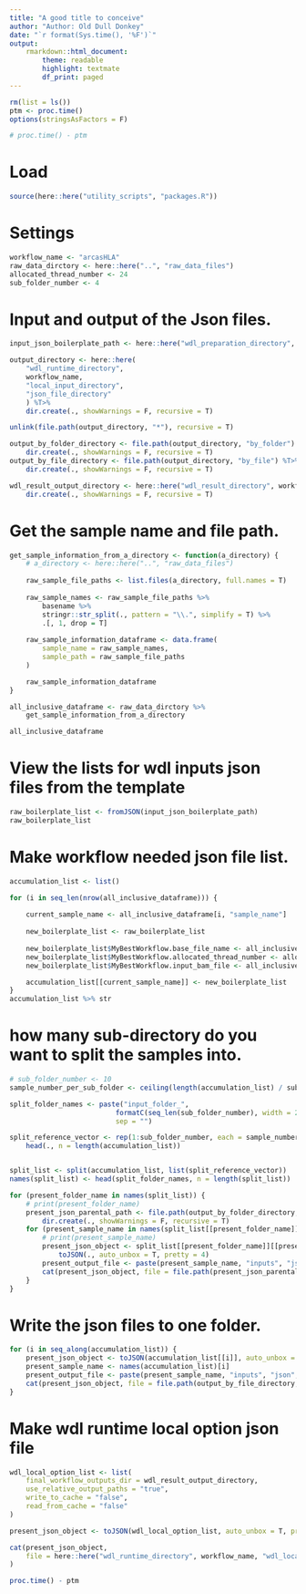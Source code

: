 ```yaml
---
title: "A good title to conceive"
author: "Author: Old Dull Donkey"
date: "`r format(Sys.time(), '%F')`"
output:
    rmarkdown::html_document:
        theme: readable
        highlight: textmate
        df_print: paged
---
```


```r
rm(list = ls())
ptm <- proc.time()
options(stringsAsFactors = F)

# proc.time() - ptm
```

# Load 

```r
source(here::here("utility_scripts", "packages.R"))
```

# Settings

```r
workflow_name <- "arcasHLA"
raw_data_dirctory <- here::here("..", "raw_data_files")
allocated_thread_number <- 24
sub_folder_number <- 4
```

# Input and output of the Json files.

```r
input_json_boilerplate_path <- here::here("wdl_preparation_directory", workflow_name, "local_inputs_template.json")

output_directory <- here::here(
    "wdl_runtime_directory",
    workflow_name,
    "local_input_directory",
    "json_file_directory"
    ) %T>%
    dir.create(., showWarnings = F, recursive = T)

unlink(file.path(output_directory, "*"), recursive = T)

output_by_folder_directory <- file.path(output_directory, "by_folder") %T>%
    dir.create(., showWarnings = F, recursive = T)
output_by_file_directory <- file.path(output_directory, "by_file") %T>%
    dir.create(., showWarnings = F, recursive = T)

wdl_result_output_directory <- here::here("wdl_result_directory", workflow_name)  %T>%
    dir.create(., showWarnings = F, recursive = T)
```

# Get the sample name and file path.

```r
get_sample_information_from_a_directory <- function(a_directory) {
    # a_directory <- here::here("..", "raw_data_files")
    
    raw_sample_file_paths <- list.files(a_directory, full.names = T)
    
    raw_sample_names <- raw_sample_file_paths %>%
        basename %>%
        stringr::str_split(., pattern = "\\.", simplify = T) %>%
        .[, 1, drop = T]
    
    raw_sample_information_dataframe <- data.frame(
        sample_name = raw_sample_names,
        sample_path = raw_sample_file_paths
    )

    raw_sample_information_dataframe
}

all_inclusive_dataframe <- raw_data_dirctory %>%
    get_sample_information_from_a_directory

all_inclusive_dataframe
```

# View the lists for wdl inputs json files from the template

```r
raw_boilerplate_list <- fromJSON(input_json_boilerplate_path)
raw_boilerplate_list
```

# Make workflow needed json file list.

```r
accumulation_list <- list()

for (i in seq_len(nrow(all_inclusive_dataframe))) {
    
    current_sample_name <- all_inclusive_dataframe[i, "sample_name"]
    
    new_boilerplate_list <- raw_boilerplate_list
    
    new_boilerplate_list$MyBestWorkflow.base_file_name <- all_inclusive_dataframe[i, "sample_name"]
    new_boilerplate_list$MyBestWorkflow.allocated_thread_number <- allocated_thread_number
    new_boilerplate_list$MyBestWorkflow.input_bam_file <- all_inclusive_dataframe[i, "sample_path"]

    accumulation_list[[current_sample_name]] <- new_boilerplate_list
}
accumulation_list %>% str
```

# how many sub-directory do you want to split the samples into.

```r
# sub_folder_number <- 10
sample_number_per_sub_folder <- ceiling(length(accumulation_list) / sub_folder_number)

split_folder_names <- paste("input_folder_",
                          formatC(seq_len(sub_folder_number), width = 2, flag = "0"),
                          sep = "")

split_reference_vector <- rep(1:sub_folder_number, each = sample_number_per_sub_folder) %>%
    head(., n = length(accumulation_list))


split_list <- split(accumulation_list, list(split_reference_vector))
names(split_list) <- head(split_folder_names, n = length(split_list))

for (present_folder_name in names(split_list)) {
    # print(present_folder_name)
    present_json_parental_path <- file.path(output_by_folder_directory, present_folder_name) %T>%
        dir.create(., showWarnings = F, recursive = T)
    for (present_sample_name in names(split_list[[present_folder_name]])) {
        # print(present_sample_name)
        present_json_object <- split_list[[present_folder_name]][[present_sample_name]] %>%
            toJSON(., auto_unbox = T, pretty = 4)
        present_output_file <- paste(present_sample_name, "inputs", "json", sep = ".")
        cat(present_json_object, file = file.path(present_json_parental_path, present_output_file))
    }
}
```


# Write the json files to one folder.

```r
for (i in seq_along(accumulation_list)) {
    present_json_object <- toJSON(accumulation_list[[i]], auto_unbox = T, pretty = 4)
    present_sample_name <- names(accumulation_list)[i]
    present_output_file <- paste(present_sample_name, "inputs", "json", sep = ".")
    cat(present_json_object, file = file.path(output_by_file_directory, present_output_file))
}
```


# Make wdl runtime local option json file

```r
wdl_local_option_list <- list(
    final_workflow_outputs_dir = wdl_result_output_directory,
    use_relative_output_paths = "true",
    write_to_cache = "false",
    read_from_cache = "false"
)

present_json_object <- toJSON(wdl_local_option_list, auto_unbox = T, pretty = 4)

cat(present_json_object,
    file = here::here("wdl_runtime_directory", workflow_name, "wdl_local_options.json")
)

```



```r
proc.time() - ptm
```

